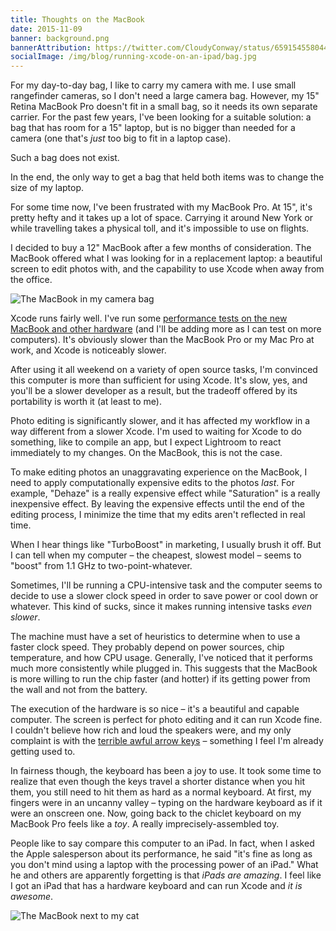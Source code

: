 ```yaml
---
title: Thoughts on the MacBook
date: 2015-11-09
banner: background.png
bannerAttribution: https://twitter.com/CloudyConway/status/659154558044786688
socialImage: /img/blog/running-xcode-on-an-ipad/bag.jpg
---
```



For my day-to-day bag, I like to carry my camera with me. I use small rangefinder cameras, so I don't need a large camera bag. However, my 15" Retina MacBook Pro doesn't fit in a small bag, so it needs its own separate carrier. For the past few years, I've been looking for a suitable solution: a bag that has room for a 15" laptop, but is no bigger than needed for a camera (one that's _just_ too big to fit in a laptop case).

Such a bag does not exist.

In the end, the only way to get a bag that held both items was to change the size of my laptop.


For some time now, I've been frustrated with my MacBook Pro. At 15", it's pretty hefty and it takes up a lot of space. Carrying it around New York or while travelling takes a physical toll, and it's impossible to use on flights.

I decided to buy a 12" MacBook after a few months of consideration. The MacBook offered what I was looking for in a replacement laptop: a beautiful screen to edit photos with, and the capability to use Xcode when away from the office.

![The MacBook in my camera bag](./bag.jpg)

Xcode runs fairly well. I've run some [performance tests on the new MacBook and other hardware](https://github.com/ashfurrow/xcode-hardware-performance) (and I'll be adding more as I can test on more computers). It's obviously slower than the MacBook Pro or my Mac Pro at work, and Xcode is noticeably slower. 

After using it all weekend on a variety of open source tasks, I'm convinced this computer is more than sufficient for using Xcode. It's slow, yes, and you'll be a slower developer as a result, but the tradeoff offered by its portability is worth it (at least to me). 

Photo editing is significantly slower, and it has affected my workflow in a way different from a slower Xcode. I'm used to waiting for Xcode to do something, like to compile an app, but I expect Lightroom to react immediately to my changes. On the MacBook, this is not the case.

To make editing photos an unaggravating experience on the MacBook, I need to apply computationally expensive edits to the photos _last_. For example, "Dehaze" is a really expensive effect while "Saturation" is a really inexpensive effect. By leaving the expensive effects until the end of the editing process, I minimize the time that my edits aren't reflected in real time. 

When I hear things like "TurboBoost" in marketing, I usually brush it off. But I can tell when my computer – the cheapest, slowest model – seems to "boost" from 1.1 GHz to two-point-whatever.

Sometimes, I'll be running a CPU-intensive task and the computer seems to decide to use a slower clock speed in order to save power or cool down or whatever. This kind of sucks, since it makes running intensive tasks _even slower_.

The machine must have a set of heuristics to determine when to use a faster clock speed. They probably depend on power sources, chip temperature, and how CPU usage. Generally, I've noticed that it performs much more consistently while plugged in. This suggests that the MacBook is more willing to run the chip faster (and hotter) if its getting power from the wall and not from the battery.

The execution of the hardware is so nice – it's a beautiful and capable computer. The screen is perfect for photo editing and it can run Xcode fine. I couldn't believe how rich and loud the speakers were, and my only complaint is with the [terrible awful arrow keys](http://morrick.me/archives/7451) – something I feel I'm already getting used to.

In fairness though, the keyboard has been a joy to use. It took some time to realize that even though the keys travel a shorter distance when you hit them, you still need to hit them as hard as a normal keyboard. At first, my fingers were in an uncanny valley – typing on the hardware keyboard as if it were an onscreen one. Now, going back to the chiclet keyboard on my MacBook Pro feels like a _toy_. A really imprecisely-assembled toy.

People like to say compare this computer to an iPad. In fact, when I asked the Apple salesperson about its performance, he said "it's fine as long as you don't mind using a laptop with the processing power of an iPad." What he and others are apparently forgetting is that _iPads are amazing_. I feel like I got an iPad that has a hardware keyboard and can run Xcode and _it is awesome_. 

![The MacBook next to my cat](./dave.jpg)

  